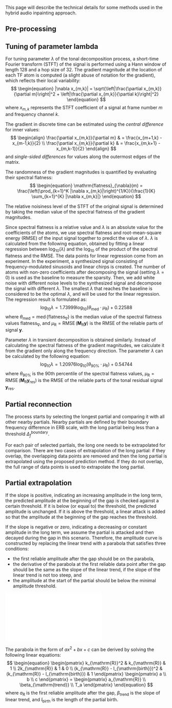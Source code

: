 This page will describe the technical details for some methods used in the hybrid audio inpainting approach.

## Pre-processing

## Tuning of parameter lambda

For tuning parameter $\lambda$ of the tonal decomposition process, a short-time Fourier transform (STFT) of the signal is performed using a Hann window of length 128 and a hop size of 32. The gradient magnitude at the location of each TF atom is computed (a slight abuse of notation for the gradient), which reflects their local variability:
$$
\begin{equation}
  |\nabla x_{m,k}| = \sqrt{\left|\frac{\partial x_{m,k}}{\partial m}\right|^2 + \left|\frac{\partial x_{m,k}}{\partial k}\right|^2}
\end{equation}
$$
where $x_{m,k}$ represents the STFT coefficient of a signal at frame number $m$ and frequency channel $k$.

The gradient in discrete time can be estimated using the *central difference* for inner values:
$$
\begin{align}
  \frac{\partial x_{m,k}}{\partial m} & = \frac{x_{m+1,k} - x_{m-1,k}}{2} \\
  \frac{\partial x_{m,k}}{\partial k} & = \frac{x_{m,k+1} - x_{m,k-1}}{2}
\end{align}
$$
and *single-sided differences* for values along the outermost edges of the matrix.

The randomness of the gradient magnitudes is quantified by evaluating their spectral flatness:
$$
\begin{equation}
  \mathrm{flatness}_{\nabla}(m) = \frac{\left(\prod_{k=1}^K |\nabla x_{m,k}|\right)^{1/K}}{\frac{1}{K} \sum_{k=1}^{K} |\nabla x_{m,k}|}
\end{equation}
$$

The relative noisiness level of the STFT of the original signal is determined by taking the median value of the spectral flatness of the gradient magnitudes.

Since spectral flatness is a relative value and $\lambda$ is an absolute value for the coefficients of the atoms, we use spectral flatness and root-mean-square energy (RMSE) of the input signal together to predict the value of $\lambda$. $\lambda$ is calculated from the following equation, obtained by fitting a linear regression between $\log_{10}(\lambda)$ and the $\log_{10}$ of the product of the spectral flatness and the RMSE. The data points for linear regression come from an experiment. In the experiment, a synthesized signal consisting of frequency-modulated sinusoids and linear chirps is created. The number of atoms with non-zero coefficients after decomposing the signal (setting $\lambda = 0$) is used as the baseline to measure the sparsity. Then, we add white noise with different noise levels to the synthesized signal and decompose the signal with different $\lambda$. The smallest $\lambda$ that reaches the baseline is considered to be the optimal $\lambda$, and will be used for the linear regression. The regression result is formulated as:
$$
\begin{equation}
  \log_{10}\lambda = 1.73999 \log_{10}(\theta_{\mathrm{med}} \cdot \mu_{\mathrm{R}}) + 0.22588
\end{equation}
$$
where $\theta_{\mathrm{med}} = \operatorname{med}\{\mathrm{flatness}_{\nabla}\}$ is the median value of the spectral flatness values $\mathrm{flatness}_{\nabla}$, and $\mu_{\mathrm{R}} = \operatorname{RMSE}(\mathbf{M}_{\mathrm{R}} \mathbf{y})$ is the RMSE of the reliable parts of signal $\mathbf{y}$.

Parameter $\lambda$ in transient decomposition is obtained similarly. Instead of calculating the spectral flatness of the gradient magnitudes, we calculate it from the gradient only along the frequency direction. The parameter $\lambda$ can be calculated by the following equation:
$$
\begin{equation}
  \log_{10}\lambda = 1.20976 \log_{10}(\theta_{90\%} \cdot \mu_{\mathrm{R}}) + 0.54744
\end{equation}
$$
where $\theta_{90\%}$ is the 90th percentile of the spectral flatness values, $\mu_{\mathrm{R}} = \operatorname{RMSE}(\mathbf{M}_{\mathrm{R}} \mathbf{y}_{\mathrm{res}})$ is the RMSE of the reliable parts of the tonal residual signal $\mathbf{y}_{\mathrm{res}}$.

## Partial reconnection
The process starts by selecting the longest partial and comparing it with all other nearby partials. Nearby partials are defined by their boundary frequency difference in ERB scale, with the long partial being less than a threshold $\Delta_f^{\mathrm{boundary}}$.

For each pair of selected partials, the long one needs to be extrapolated for comparison. There are two cases of extrapolation of the long partial: if they overlap, the overlapping data points are removed and then the long partial is extrapolated using the proposed prediction method. If they do not overlap, the full range of data points is used to extrapolate the long partial.

## Partial extrapolation
If the slope is positive, indicating an increasing amplitude in the long term, the predicted amplitude at the beginning of the gap is checked against a certain threshold. If it is below (or equal to) the threshold, the predicted amplitude is unchanged. If it is above the threshold, a linear attack is added so that the amplitude at the beginning of the gap reaches the threshold.

If the slope is negative or zero, indicating a decreasing or constant amplitude in the long term, we assume the partial is attacked and then decayed during the gap in this scenario. Therefore, the amplitude curve is constructed by replacing the linear trend with a parabola that satisfies three conditions:
- the first reliable amplitude after the gap should be on the parabola,
- the derivative of the parabola at the first reliable data point after the gap should be the same as the slope of the linear trend, if the slope of the linear trend is not too steep, and
- the amplitude at the start of the partial should be below the minimal amplitude threshold.

![parabola-shape](./paper/figures/amplitude-parabola-partial-birth.pdf)

The parabola in the form of $ax^2+bx+c$ can be derived by solving the following linear equations:
$$
\begin{equation}
  \begin{pmatrix}
    k_{\mathrm{R}}^2 & k_{\mathrm{R}} & 1 \\
    2k_{\mathrm{R}} & 1 & 0 \\
    (k_{\mathrm{R}} - l_{\mathrm{birth}})^2 & (k_{\mathrm{R}} - l_{\mathrm{birth}}) & 1
  \end{pmatrix}
  \begin{pmatrix}
    a \\ b \\ c
  \end{pmatrix} =
  \begin{pmatrix}
    a_{\mathrm{R}} \\ \beta_{\mathrm{trend}} \\ T_a
  \end{pmatrix}
\end{equation}
$$
where $a_{\mathrm{R}}$ is the first reliable amplitude after the gap, $\beta_{\mathrm{trend}}$ is the slope of linear trend, and $l_{\mathrm{birth}}$ is the length of the partial birth.
